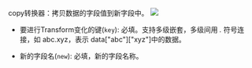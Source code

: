copy转换器：拷贝数据的字段值到新字段中。
![](https://dn-odum9helk.qbox.me/FhR9c-61jypBimsC3avaJKOa3Nl1)

* 要进行Transform变化的键(`key`): 必填。支持多级嵌套，多级间用 *.* 符号连接，如 abc.xyz，表示 data["abc"]["xyz"]中的数据。

* 新的字段名(`new`): 必填，新的字段名称。